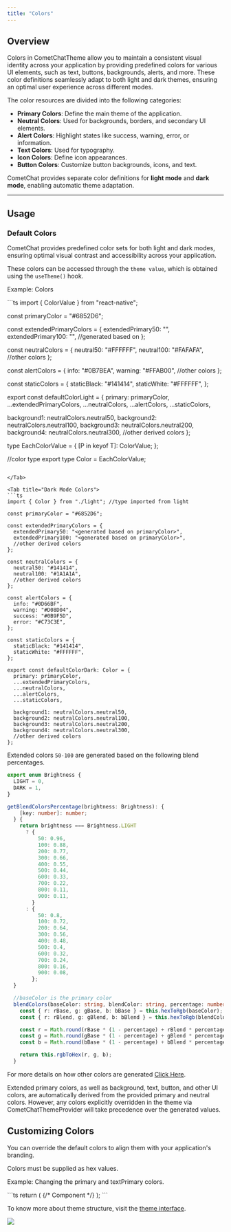```yaml
---
title: "Colors"
---
```


## Overview

Colors in CometChatTheme allow you to maintain a consistent visual identity across your application by providing predefined colors for various UI elements, such as text, buttons, backgrounds, alerts, and more. These color definitions seamlessly adapt to both light and dark themes, ensuring an optimal user experience across different modes.

The color resources are divided into the following categories:

* **Primary Colors**: Define the main theme of the application.
* **Neutral Colors**: Used for backgrounds, borders, and secondary UI elements.
* **Alert Colors**: Highlight states like success, warning, error, or information.
* **Text Colors**: Used for typography.
* **Icon Colors**: Define icon appearances.
* **Button Colors**: Customize button backgrounds, icons, and text.

CometChat provides separate color definitions for **light mode** and **dark mode**, enabling automatic theme adaptation.

***

## Usage

### Default Colors

CometChat provides predefined color sets for both light and dark modes, ensuring optimal visual contrast and accessibility across your application.

These colors can be accessed through the `theme value`, which is obtained using the `useTheme()` hook.

Example: Colors

<Tabs>
<Tab title="Light Mode Colors">
```ts
import { ColorValue } from "react-native";

const primaryColor = "#6852D6";

const extendedPrimaryColors = {
  extendedPrimary50: "<generated based on primaryColor>",
  extendedPrimary100: "<generated based on primaryColor>",
  //generated based on
};

const neutralColors = {
  neutral50: "#FFFFFF",
  neutral100: "#FAFAFA",
  //other colors
};

const alertColors = {
  info: "#0B7BEA",
  warning: "#FFAB00",
  //other colors
};

const staticColors = {
  staticBlack: "#141414",
  staticWhite: "#FFFFFF",
};

export const defaultColorLight = {
  primary: primaryColor,
  ...extendedPrimaryColors,
  ...neutralColors,
  ...alertColors,
  ...staticColors,

  background1: neutralColors.neutral50,
  background2: neutralColors.neutral100,
  background3: neutralColors.neutral200,
  background4: neutralColors.neutral300,
  //other derived colors
};

type EachColorValue<T extends typeof defaultColorLight> = {
  [P in keyof T]: ColorValue;
};

//color type
export type Color = EachColorValue<typeof defaultColorLight>;
```

</Tab>

<Tab title="Dark Mode Colors">
```ts
import { Color } from "./light"; //type imported from light

const primaryColor = "#6852D6";

const extendedPrimaryColors = {
  extendedPrimary50: "<generated based on primaryColor>",
  extendedPrimary100: "<generated based on primaryColor>",
  //other derived colors
};

const neutralColors = {
  neutral50: "#141414",
  neutral100: "#1A1A1A",
  //other derived colors
};

const alertColors = {
  info: "#0D66BF",
  warning: "#D08D04",
  success: "#0B9F5D",
  error: "#C73C3E",
};

const staticColors = {
  staticBlack: "#141414",
  staticWhite: "#FFFFFF",
};

export const defaultColorDark: Color = {
  primary: primaryColor,
  ...extendedPrimaryColors,
  ...neutralColors,
  ...alertColors,
  ...staticColors,

  background1: neutralColors.neutral50,
  background2: neutralColors.neutral100,
  background3: neutralColors.neutral200,
  background4: neutralColors.neutral300,
  //other derived colors
};
```

</Tab>

</Tabs>

Extended colors `50-100` are generated based on the following blend percentages.

```typescript
export enum Brightness {
  LIGHT = 0,
  DARK = 1,
}

getBlendColorsPercentage(brightness: Brightness): {
    [key: number]: number;
  } {
    return brightness === Brightness.LIGHT
      ? {
          50: 0.96,
          100: 0.88,
          200: 0.77,
          300: 0.66,
          400: 0.55,
          500: 0.44,
          600: 0.33,
          700: 0.22,
          800: 0.11,
          900: 0.11,
        }
      : {
          50: 0.8,
          100: 0.72,
          200: 0.64,
          300: 0.56,
          400: 0.48,
          500: 0.4,
          600: 0.32,
          700: 0.24,
          800: 0.16,
          900: 0.08,
        };
  }

  //baseColor is the primary color
  blendColors(baseColor: string, blendColor: string, percentage: number): string {
    const { r: rBase, g: gBase, b: bBase } = this.hexToRgb(baseColor);
    const { r: rBlend, g: gBlend, b: bBlend } = this.hexToRgb(blendColor);

    const r = Math.round(rBase * (1 - percentage) + rBlend * percentage);
    const g = Math.round(gBase * (1 - percentage) + gBlend * percentage);
    const b = Math.round(bBase * (1 - percentage) + bBlend * percentage);

    return this.rgbToHex(r, g, b);
  }
```

For more details on how other colors are generated [Click Here](https://github.com/cometchat/cometchat-uikit-react-native/blob/v5/packages/ChatUiKit/src/theme/CometChatThemeHelper.ts).

<Note>

Extended primary colors, as well as background, text, button, and other UI colors, are automatically derived from the provided primary and neutral colors. However, any colors explicitly overridden in the theme via CometChatThemeProvider will take precedence over the generated values.

</Note>

## Customizing Colors

You can override the default colors to align them with your application's branding.

<Warning>

Colors must be supplied as hex values.

</Warning>

Example: Changing the primary and textPrimary colors.

<Tabs>
<Tab title="TypeScript">
```ts
return (
  <SafeAreaView style={{ flex: 1 }}>
    <CometChatThemeProvider
      theme={{
        light: {
          color: {
            // The extended primary colors that are not explicitly defined will be auto-generated
            primary: "#b2b200",
            // Since textPrimary is explicitly defined, it won't be auto-generated
            textPrimary: "#7f7f00",
          },
        },
      }}
    >
      {/* Component */}
    </CometChatThemeProvider>
  </SafeAreaView>
);
```

</Tab>

</Tabs>

To know more about theme structure, visit the [theme interface](https://github.com/cometchat/cometchat-uikit-react-native/blob/v5/packages/ChatUiKit/src/theme/type.ts).

<Frame>
  <img src="/images/e6e0caaf-introduction_theming_primary_change-b6047b7a97046c3abf385ff1fec54e5a.png" />
</Frame>
